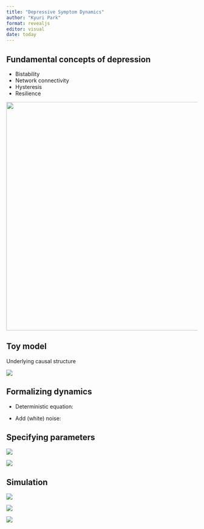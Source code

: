 ```yaml
---
title: "Depressive Symptom Dynamics"
author: "Kyuri Park"
format: revealjs
editor: visual
date: today
---
```


## Fundamental concepts of depression

-   Bistability
-   Network connectivity
-   Hysteresis
-   Resilience

![](img/landscape_networks.png){.absolute top="100" left="500" width="550" height="600"}

## Toy model

Underlying causal structure

![](img/toymodel2.png){fig-align="center"}

## Formalizing dynamics{.smaller}


-   Deterministic equation:

```{=tex}
\begin{equation} \label{eq:2}
\frac{dS_i}{dt} = S_i(1-S_i)(\beta_i + \alpha_{ii}S_i + \sum_{i \neq j}\alpha_{ij}S_j(1 + \delta_i f(S_i)))
\end{equation}
```
-   Add (white) noise:

```{=tex}
\begin{equation} \label{eq:3}
dS_{it} = S_{it}(1-S_{it})(\beta_i + \alpha_{ii} S_{it} + \sum_{i \neq j}\alpha_{ij}S_{jt}(1+\delta_i f(S_{it})) dt + S_{it}dW_t
\end{equation}
```

## Specifying parameters{.scrollable}

![](img/bistable.png){fig-align="center"}

![](img/table.png){fig-align="center"}



## Simulation{.scrollable}

![](img/eachsymptom.png){fig-align="center"}

![](img/totalsymptom.png){fig-align="center"}


![](img/networks.png){fig-align="center"}


